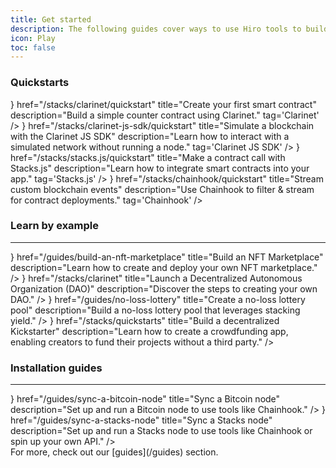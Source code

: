 ```yaml
---
title: Get started
description: The following guides cover ways to use Hiro tools to build apps on Stacks.
icon: Play
toc: false
---
```



### Quickstarts

<Cards>
  <SecondaryCard
    className="group"
    icon={<Play className='transition-colors duration-500 ease-in-out group-hover:text-primary' />}
    href="/stacks/clarinet/quickstart"
    title="Create your first smart contract"
    description="Build a simple counter contract using Clarinet."
    tag='Clarinet'
  />
  <SecondaryCard
    className="group"
    icon={<Terminal className='transition-colors duration-500 ease-in-out group-hover:text-primary' />}
    href="/stacks/clarinet-js-sdk/quickstart"
    title="Simulate a blockchain with the Clarinet JS SDK"
    description="Learn how to interact with a simulated network without running a node."
    tag='Clarinet JS SDK'
  />
  <SecondaryCard
    className="group"
    icon={<Database className='transition-colors duration-500 ease-in-out group-hover:text-primary' />}
    href="/stacks/stacks.js/quickstart"
    title="Make a contract call with Stacks.js"
    description="Learn how to integrate smart contracts into your app."
    tag='Stacks.js'
  />
  <SecondaryCard
    className="group"
    icon={<Database className='transition-colors duration-500 ease-in-out group-hover:text-primary' />}
    href="/stacks/chainhook/quickstart"
    title="Stream custom blockchain events"
    description="Use Chainhook to filter & stream for contract deployments."
    tag='Chainhook'
  />
</Cards>

<div className='flex flex-col space-y-3'>

### Learn by example

---

<Cards>
  <SmallCard
    className="group"
    icon={<Store className='transition-colors duration-500 ease-in-out group-hover:text-primary' />}
    href="/guides/build-an-nft-marketplace"
    title="Build an NFT Marketplace"
    description="Learn how to create and deploy your own NFT marketplace."
  />
  <SmallCard
    className="group"
    icon={<Scale className='transition-colors duration-500 ease-in-out group-hover:text-primary' />}
    href="/stacks/clarinet"
    title="Launch a Decentralized Autonomous Organization (DAO)"
    description="Discover the steps to creating your own DAO."
  />
  <SmallCard
    className="group"
    icon={<Ticket className='transition-colors duration-500 ease-in-out group-hover:text-primary' />}
    href="/guides/no-loss-lottery"
    title="Create a no-loss lottery pool"
    description="Build a no-loss lottery pool that leverages stacking yield."
  />
  <SmallCard
    className="group"
    icon={<Banknote className='transition-colors duration-500 ease-in-out group-hover:text-primary' />}
    href="/stacks/quickstarts"
    title="Build a decentralized Kickstarter"
    description="Learn how to create a crowdfunding app, enabling creators to fund their projects without a third party."
  />
</Cards>

</div>

<div className='flex flex-col space-y-3'>

### Installation guides

---

<Cards>
  <SmallCard
    className="group"
    icon={<Store className='transition-colors duration-500 ease-in-out group-hover:text-primary' />}
    href="/guides/sync-a-bitcoin-node"
    title="Sync a Bitcoin node"
    description="Set up and run a Bitcoin node to use tools like Chainhook."
  />
  <SmallCard
    className="group"
    icon={<ArrowLeftRight className='transition-colors duration-500 ease-in-out group-hover:text-primary' />}
    href="/guides/sync-a-stacks-node"
    title="Sync a Stacks node"
    description="Set up and run a Stacks node to use tools like Chainhook or spin up your own API."
  />
</Cards>

</div>

<Callout>
For more, check out our [guides](/guides) section.
</Callout>
